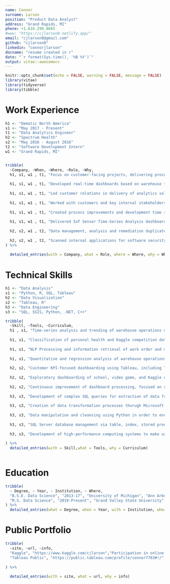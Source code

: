 ```yaml
---
name: Connor
surname: Larson
position: "Product Data Analyst"
address: "Grand Rapids, MI"
phone: +1.616.299.8665
#www: "https://cjlarson0.netlify.app/"
email: "cjlarson0@gmail.com"
github: "cjlarson0"
linkedin: "connorjlarson"
docname: "resume created in r"
date: "`r format(Sys.time(), '%B %Y')`"
output: vitae::awesomecv
---
```


```r
knitr::opts_chunk$set(echo = FALSE, warning = FALSE, message = FALSE)
library(vitae)
library(tidyverse)
library(tibble)
```

# Work Experience

```r

h1 <- "Dematic North America"
s1 <- "May 2017 - Present"
t1 <- "Data Analytics Engineer"
h2 <- "Spectrum Health"
s2 <- "May 2016 - August 2016"
t2 <- "Software Development Intern"
w1 <- "Grand Rapids, MI"


tribble(
  ~Company, ~When, ~Where, ~Role, ~Why,
  h1, s1, w1 , t1, "Focus on customer-facing projects, delivering process improvement based analytics solutions. Produced dashboards and analytical solutions in order to support suggested improvements to customer warehouse systems.",
  
  h1, s1, w1 , t1, "Developed real-time dashboards based on warehouse throughput and operator rates that analyze warehouse systems to determine if there are bottlenecks, system health failures, and other areas to provide recommendations for improvements of operations.",
  
  h1, s1, w1 , t1, "Led customer relations in delivery of analytics solutions including training for use of solutions and iterative improvements based on customer feedback.",
  
  h1, s1, w1 , t1, "Worked with customers and key internal stakeholders to define, implement, and deliver solutions to solve new problems.",
  
  h1, s1, w1 , t1, "Created process improvements and development time reductions by standardizing data pipelines and solutions.",
  
  h1, s1, w1 , t1, "Delivered IoT Sensor Time-Series Analysis dashboarding and anomaly detection. Focused on finding anomalous sensors and sections of data for predictive maintenance.",
  
  h2, s2, w1 , t2, "Data management, analysis and remediation duplicates in healthcare provider databases. Looked for and determined if there were issues in databases or health care provider data.",
  
  h2, s2, w1 , t2, "Scanned internal applications for software security flaws and advised remedies to security issues"
) %>%
  
  detailed_entries(with = Company, what = Role, where = Where, why = Why, when = When)
```




# Technical Skills

```r

h1 <- "Data Analysis"
s1 <- "Python, R, SQL, Tableau"
h2 <- "Data Visualization"
s2 <- "Tableau, R"
h3 <- "Data Engineering"
s3 <- "SQL, SSIS, Python, .NET, C++"

tribble(
  ~Skill, ~Tools, ~Curriculum,
  h1 , s1, "Time-series analysis and trending of warehouse operations data in SQL and Tableau to create process improvements in the warehouse system", 
  
  h1, s1, "Classification of personal health and Kaggle competition data using SVM, Naive Bayes, Classification Trees, and Artificial Neural Networks in R and Python",
  
  h1, s1, "NLP Processing and information retrieval of work order and maintenance notes in Python to understand common maintenance issues and performance",
  
  h1, s1, "Quantitative and regression analysis of warehouse operations, game competition, Craiglist car sales, and housing sales data",
  
  h2, s2, "Customer KPI-focused dashboarding using Tableau, including Time-Series analysis and overall summary statistics developed with a focus on visualizing actionable data for warehouse improvements",
  
  h2, s2, "Exploratory dashboarding of school, video game, and Kaggle competition data using Tableau and R. Designed for information learning and exploratory data analysis",
  
  h2, s2, "Continuous improvement of dashboard processing, focused on real-time analytics and reducing processing time by offloading performance from data visualization engines",
  
  h3, s3, "Development of complex SQL queries for extraction of data from multiple databases and aggregation for analysis",
  
  h3, s3, "Creation of data transformation processes thorugh Microsoft SQL Server Integration Services, .NET programming, and Powershell scripting",
  
  h3, s3, "Data manipulation and cleansing using Python in order to enrich data with feature engineering and duplicate reduction",
  
  h3, s3, "SQL Server database management via table, index, stored procedure, and view administration",
  
  h3, s3, "Development of high-performance computing systems to make use of new computing paradigms such as parallel programming, GPU computing, clustered and cloud computing"
  
) %>%
  detailed_entries(with = Skill,what = Tools, why = Curriculum)



```




# Education

```r
tribble(
  ~ Degree, ~ Year, ~ Institution, ~ Where,
  "B.S.E. Data Science", "2013-17", "University of Michigan", "Ann Arbor, MI", 
  "M.S. Data Science", "2019-Present", "Grand Valley State University", "Grand Rapids, MI"
) %>% 
  detailed_entries(what = Degree, when = Year, with = Institution, where = Where)
```

# Public Portfolio

```r

tribble(
  ~site, ~url, ~info,
  "Kaggle", "https://www.kaggle.com/cjlarson","Participation in online data science competitions and analysis",
  "Tableau Public", "https://public.tableau.com/profile/connor7763#!/","Visualization of data of personal interest"
  
) %>%
  
  detailed_entries(with = site, what = url, why = info)
```

